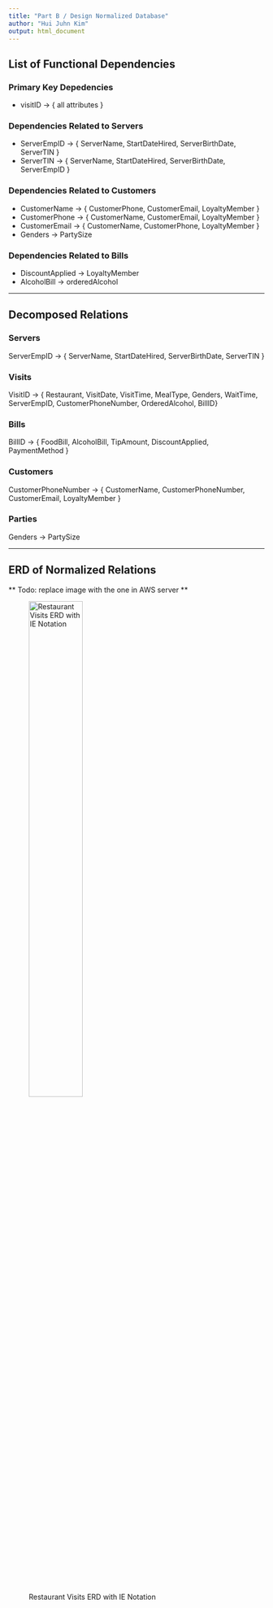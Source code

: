 ```yaml
---
title: "Part B / Design Normalized Database"
author: "Hui Juhn Kim"
output: html_document
---
```



## List of Functional Dependencies
### Primary Key Depedencies
* visitID $\rightarrow$ { all attributes }

### Dependencies Related to Servers
* ServerEmpID $\rightarrow$ { ServerName, StartDateHired, ServerBirthDate, ServerTIN }
* ServerTIN $\rightarrow$ { ServerName, StartDateHired, ServerBirthDate, ServerEmpID }

### Dependencies Related to Customers 
* CustomerName $\rightarrow$ { CustomerPhone, CustomerEmail, LoyaltyMember }
* CustomerPhone $\rightarrow$ { CustomerName, CustomerEmail, LoyaltyMember }
* CustomerEmail $\rightarrow$ { CustomerName, CustomerPhone, LoyaltyMember }
* Genders $\rightarrow$ PartySize

### Dependencies Related to Bills
* DiscountApplied $\rightarrow$ LoyaltyMember
* AlcoholBill $\rightarrow$ orderedAlcohol

---

## Decomposed Relations
### Servers
ServerEmpID $\rightarrow$ { ServerName, StartDateHired, ServerBirthDate, ServerTIN }

### Visits
VisitID $\rightarrow$ { Restaurant, VisitDate, VisitTime, MealType, Genders, WaitTime, ServerEmpID, CustomerPhoneNumber, OrderedAlcohol, BillID}

### Bills
BillID $\rightarrow$ { FoodBill, AlcoholBill, TipAmount, DiscountApplied, PaymentMethod }

### Customers
CustomerPhoneNumber $\rightarrow$ { CustomerName, CustomerPhoneNumber, CustomerEmail, LoyaltyMember }

### Parties
Genders $\rightarrow$ PartySize

---

## ERD of Normalized Relations
** Todo: replace image with the one in AWS server **

![Restaurant Visits ERD with IE Notation](practicum1.ERD.png){width=50%}
